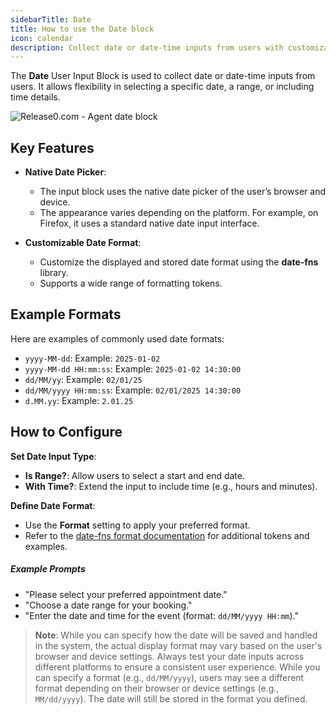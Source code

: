 ```yaml
---
sidebarTitle: Date
title: How to use the Date block
icon: calendar
description: Collect date or date-time inputs from users with customizable formats and native date pickers. Ideal for scheduling and event management in your chatbot agent.
---
```


The **Date** User Input Block is used to collect date or date-time inputs from users. It allows flexibility in selecting a specific date, a range, or including time details.

<Frame style={{ maxWidth: '600px' }}>
  <img src="/images/blocks/inputs/date.png" alt="Release0.com - Agent date block" />
</Frame>

## Key Features

- **Native Date Picker**:  
  - The input block uses the native date picker of the user’s browser and device.  
  - The appearance varies depending on the platform. For example, on Firefox, it uses a standard native date input interface.

- **Customizable Date Format**:  
  - Customize the displayed and stored date format using the **date-fns** library.  
  - Supports a wide range of formatting tokens.

## Example Formats

Here are examples of commonly used date formats:

- `yyyy-MM-dd`: Example: `2025-01-02`  
- `yyyy-MM-dd HH:mm:ss`: Example: `2025-01-02 14:30:00`  
- `dd/MM/yy`: Example: `02/01/25`  
- `dd/MM/yyyy HH:mm:ss`: Example: `02/01/2025 14:30:00`  
- `d.MM.yy`: Example: `2.01.25`

## How to Configure

**Set Date Input Type**:  
   - **Is Range?**: Allow users to select a start and end date.  
   - **With Time?**: Extend the input to include time (e.g., hours and minutes).

 **Define Date Format**:
   - Use the **Format** setting to apply your preferred format.  
   - Refer to the [date-fns format documentation](https://date-fns.org/docs/format) for additional tokens and examples.


##### Example Prompts

- "Please select your preferred appointment date."  
- "Choose a date range for your booking."  
- "Enter the date and time for the event (format: `dd/MM/yyyy HH:mm`)."

> **Note**: While you can specify how the date will be saved and handled in the system, the actual display format may vary based on the user's browser and device settings. Always test your date inputs across different platforms to ensure a consistent user experience. While you can specify a format (e.g., `dd/MM/yyyy`), users may see a different format depending on their browser or device settings (e.g., `MM/dd/yyyy`). The date will still be stored in the format you defined.